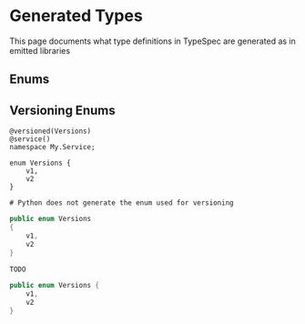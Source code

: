 
# Generated Types

This page documents what type definitions in TypeSpec are generated as in emitted libraries

## Enums

## Versioning Enums

<Tabs>
<TabItem value="typespec" label="TypeSpec" default>

```typespec
@versioned(Versions)
@service()
namespace My.Service;

enum Versions {
    v1,
    v2
}
```

</TabItem>
<TabItem value="" label="Python">

```
# Python does not generate the enum used for versioning
```

</TabItem>
<TabItem value="csharp" label="CSharp" >

```csharp
public enum Versions
{
    v1,
    v2
}
```

</TabItem>
<TabItem value="typescript" label="Typescript" >

```typescript
TODO
```

</TabItem>
<TabItem value="java" label="Java" >

```java
public enum Versions {
    v1,
    v2
}
```

</TabItem>
</Tabs>
